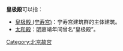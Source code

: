 '''皇极殿'''可以指：
*[[宁寿宫|皇极殿 (宁寿宫)]]：宁寿宫建筑群的主体建筑。
*[[太和殿|太和殿]]：[[明朝|明]]嘉靖年间曾名“皇极殿”。

{{消歧義|cat=三字建築物消歧義}}
[[Category:北京故宫|Category:北京故宫]]
